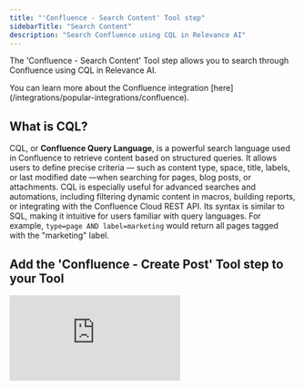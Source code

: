 ```yaml
---
title: "'Confluence - Search Content' Tool step"
sidebarTitle: "Search Content"
description: "Search Confluence using CQL in Relevance AI"
---
```


The 'Confluence - Search Content' Tool step allows you to search through Confluence using CQL in Relevance AI.

<Note>
  You can learn more about the Confluence integration [here](/integrations/popular-integrations/confluence).
</Note>

## What is CQL?

CQL, or **Confluence Query Language**, is a powerful search language used in Confluence to retrieve content based on structured queries. It allows users to define precise criteria — such as content type, space, title, labels, or last modified date —when searching for pages, blog posts, or attachments. CQL is especially useful for advanced searches and automations, including filtering dynamic content in macros, building reports, or integrating with the Confluence Cloud REST API. Its syntax is similar to SQL, making it intuitive for users familiar with query languages. For example, `type=page AND label=marketing` would return all pages tagged with the "marketing" label.

## Add the 'Confluence - Create Post' Tool step to your Tool

<div style={{ width:"100%",position:"relative",paddingTop:"56.25%" }}>
<iframe src="https://app.supademo.com/embed/cmccqqexr3tpk8qszy5m0suuc" frameBorder="0" title="Add the Confluence - Create Post Tool step to your Tool" allow="clipboard-write" webkitallowfullscreen="true" mozallowfullscreen="true" allowfullscreen style={{ position:"absolute",top:0,left:0,width:"100%",height:"100%",border:"3px solid #5E43CE",borderRadius:"10px" }} />

</div>

You can add the 'Confluence - Create Post' Tool step to your Tool by:

1. Creating a new Tool, then searching for the 'Confluence - Create Post' Tool step
2. Click 'Expand' to see the full Tool step
3. Select or add your Confluence account
4. Enter your CQL query in the 'CQL' field
5. Use the 'Max Results' to enter the max number of results you want to receive for your query
6. Click 'Run step' to test out your Tool step